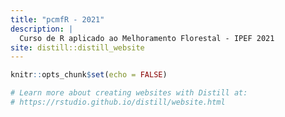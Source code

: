 ```yaml
---
title: "pcmfR - 2021"
description: |
  Curso de R aplicado ao Melhoramento Florestal - IPEF 2021
site: distill::distill_website
---
```


```r
knitr::opts_chunk$set(echo = FALSE)

# Learn more about creating websites with Distill at:
# https://rstudio.github.io/distill/website.html

```

